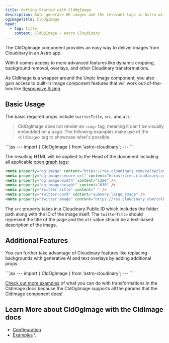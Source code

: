 ```yaml
---
title: Getting Started with CldOgImage
description: Auto generate OG images and the relevant tags in Astro with the CldOgImage component.
ogImageTitle: CldOgImage
head:
  - tag: title
    content: CldOgImage - Astro Cloudinary
---
```



The CldOgImage component provides an easy way to deliver images from Cloudinary in an Astro app.

With it comes access to more advanced features like dynamic cropping, background removal, overlays, and other Cloudinary transformations.

As CldImage is a wrapper around the Unpic Image component, you also gain access to built-in Image component features that will work out-of-the-box like [Responsive Sizing](/guides/responsive-images).

## Basic Usage

The basic required props include `twitterTitle`, `src`, and `alt`:

<HeaderImage>
   <CldImage
    src="cld-sample-4"
    width="1870"
    height="1250"
    alt="A variety of colorful and appetizing breakfast dishes, including waffles, oatmeal, and fresh fruits, are arranged on a white surface, accompanied by various condiments and utensils."
    sizes="100vw"
  />
</HeaderImage>

> CldOgImage does not render an `<img>` tag, meaning it can't be visually embedded on a page. The following examples make use of the `<CldImage>` tag to showcase what's possible.

<CodeBlock alwaysExpanded>
```jsx
---
import { CldOgImage } from 'astro-cloudinary';
---
<CldOgImage
  src="<Public ID>"
  twitterTitle="<Title>"
  alt="<Description>"
/>
```
</CodeBlock>

The resulting HTML will be applied to the Head of the document including all applicable [open graph tags](https://ogp.me/):

```html copy
<meta property="og:image" content="https://res.cloudinary.com/colbycloud-next-cloudinary/image/upload/c_fill,w_1200,h_627,g_center/c_limit,w_1200/f_jpg/q_auto/v1/images/galaxy" />
<meta property="og:image:secure_url" content="https://res.cloudinary.com/colbycloud-next-cloudinary/image/upload/c_fill,w_1200,h_627,g_center/c_limit,w_1200/f_jpg/q_auto/v1/images/galaxy" />
<meta property="og:image:width" content="1200" />
<meta property="og:image:height" content="630" />
<meta property="twitter:title" content=" " />
<meta property="twitter:card" content="summary_large_image" />
<meta property="twitter:image" content="https://res.cloudinary.com/colbycloud-next-cloudinary/image/upload/c_fill,w_1200,h_627,g_center/c_limit,w_1200/f_webp/q_auto/v1/images/galaxy" />
```

The `src` property takes in a Cloudinary Public ID which includes the folder path along with the ID of the image itself.
The `twitterTitle` should represent the title of the page and the `alt` value should be a text-based description
of the image.

## Additional Features

You can further take advantage of Cloudinary features like replacing backgrounds with generative AI and text overlays by adding additional props:

<HeaderImage>
  <CldImage
    src="cld-sample-5"
    width="1870"
    height="1250"
    alt="A variety of colorful and appetizing breakfast dishes, including waffles, oatmeal, and fresh fruits, are arranged on a white surface, accompanied by various condiments and utensils."
    sizes="100vw"
    crop={{
      type: 'fill',
      source: true
    }}
    replaceBackground="cartoon outer space"
    overlays={[
      {
        position: {
          y: 40,
          x: -10,
          gravity: 'south',
        },
        text: {
          color: 'magenta',
          fontFamily: 'Source Sans Pro',
          fontSize: 160,
          fontWeight: 'black',
          text: 'OUT OF THIS WORLD'
        }
      },
      {
        position: {
          y: 50,
          gravity: 'south',
        },
        text: {
          color: 'white',
          fontFamily: 'Source Sans Pro',
          fontSize: 160,
          fontWeight: 'black',
          text: 'OUT OF THIS WORLD'
        }
      },
    ]}
  />
</HeaderImage>

<CodeBlock>
```jsx
---
import { CldOgImage } from 'astro-cloudinary';
---
<CldOgImage
  src="<Public ID>"
  twitterTitle="<Title>"
  alt="<Description>"
  crop={{
    type: 'fill',
    source: true
  }}
  replaceBackground="cartoon outer space"
  overlays={[
    {
      position: {
        y: 40,
        x: -10,
        gravity: 'south',
      },
      text: {
        color: 'magenta',
        fontFamily: 'Source Sans Pro',
        fontSize: 160,
        fontWeight: 'black',
        text: 'OUT OF THIS WORLD'
      }
    },
    {
      position: {
        y: 50,
        gravity: 'south',
      },
      text: {
        color: 'white',
        fontFamily: 'Source Sans Pro',
        fontSize: 160,
        fontWeight: 'black',
        text: 'OUT OF THIS WORLD'
      }
    },
  ]}
/>
```
</CodeBlock>

[Check out more examples](/cldimage/examples) of what you can do with transformations in the CldImage docs because the CldOgImage supports all the params that the CldImage component does!

## Learn More about CldOgImage with the CldImage docs
* [Configuration](/cldimage/configuration)
* [Examples](/cldimage/examples)
\